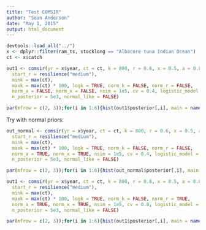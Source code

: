 ```yaml
---
title: "Test COMSIR"
author: "Sean Anderson"
date: "May 1, 2015"
output: html_document
---
```


```r
devtools::load_all("../")
x <- dplyr::filter(ram_ts, stocklong == "Albacore tuna Indian Ocean")
ct <- x$catch

out1 <- comsir(yr = x$year, ct = ct, k = 800, r = 0.6, x = 0.5, a = 0.8,
  start_r = resilience("medium"),
  mink = max(ct),
  maxk = max(ct) * 100, logk = TRUE, norm_k = FALSE, norm_r = FALSE,
  norm_a = FALSE, norm_x = FALSE, nsim = 1e5, cv = 0.4, logistic_model = TRUE,
  n_posterior = 5e3, normal_like = FALSE)

par(mfrow = c(2, 3));for(i in 1:6){hist(out1$posterior[,i], main = names(out1$posterior)[i])}

```

Try with normal priors:

```r
out_normal <- comsir(yr = x$year, ct = ct, k = 800, r = 0.6, x = 0.5, a = 0.8,
  start_r = resilience("medium"),
  mink = max(ct),
  maxk = max(ct) * 100, logk = TRUE, norm_k = FALSE, norm_r = FALSE,
  norm_a = TRUE, norm_x = TRUE, nsim = 1e5, cv = 0.4, logistic_model = TRUE,
  n_posterior = 5e3, normal_like = FALSE)

par(mfrow = c(2, 3));for(i in 1:6){hist(out_normal$posterior[,i], main = names(out_normal$posterior)[i])}

```

```r
out1 <- comsir(yr = x$year, ct = ct, k = 800, r = 0.6, x = 0.5, a = 0.8,
  start_r = resilience("medium"),
  mink = max(ct),
  maxk = max(ct) * 100, logk = TRUE, norm_k = FALSE, norm_r = TRUE,
  norm_a = TRUE, norm_x = TRUE, nsim = 1e5, cv = 0.8, logistic_model = TRUE,
  n_posterior = 5e3, normal_like = FALSE)

par(mfrow = c(2, 3));for(i in 1:6){hist(out1$posterior[,i], main = names(out1$posterior)[i])}

```



